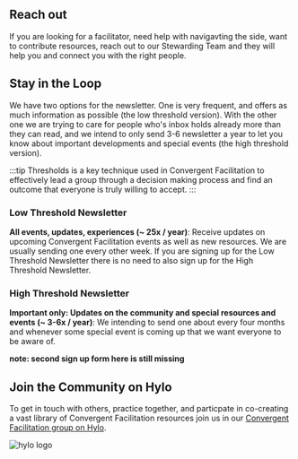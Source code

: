

## Reach out

If you are looking for a facilitator, need help with navigavting the side, want to contribute resources, reach out to our Stewarding Team and they will help you and connect you with the right people.

<App/>

## Stay in the Loop

We have two options for the newsletter. One is very frequent, and offers as much information as possible (the low threshold version). With the other one we are trying to care for people who's inbox holds already more than they can read, and we intend to only send 3-6 newsletter a year to let you know about important developments and special events (the high threshold version).

:::tip
Thresholds is a key technique used in Convergent Facilitation to effectively lead a group through a decision making process and find an outcome that everyone is truly willing to accept.
:::

### Low Threshold Newsletter

**All events, updates, experiences (~ 25x / year)**: Receive updates on upcoming Convergent Facilitation events as well as new resources. We are usually sending one every other week. If you are signing up for the Low Threshold Newsletter there is no need to also sign up for the High Threshold Newsletter.

<ConstantContactForm/>

### High Threshold Newsletter

**Important only: Updates on the community and special resources and events (~ 3-6x / year)**: We intending to send one about every four months and whenever some special event is coming up that we want everyone to be aware of.

**note: second sign up form here is still missing**

## Join the Community on Hylo


To get in touch with others, practice together, and particpate in co-creating a vast library of Convergent Facilitation resources join us in our [Convergent Facilitation group on Hylo](/hylo).

![hylo logo](hylo_logo.png)


